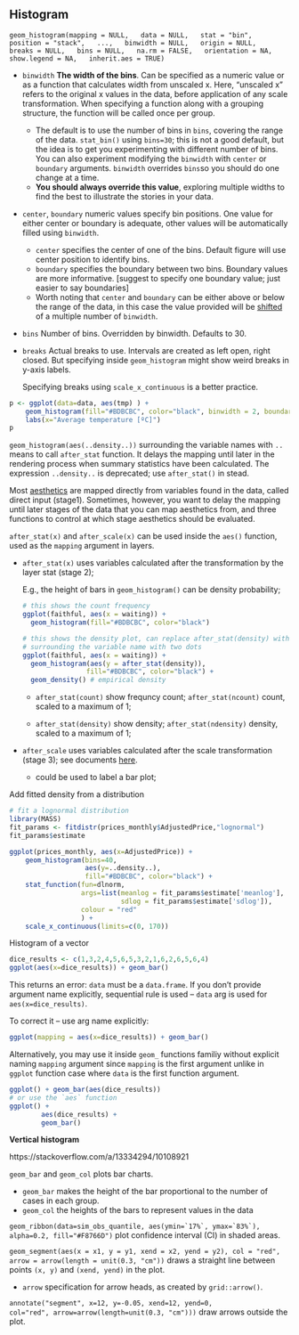 ## Histogram

`geom_histogram(mapping = NULL,
  data = NULL,
  stat = "bin",
  position = "stack",
  ...,
  binwidth = NULL,
  origin = NULL,
  breaks = NULL,
  bins = NULL,
  na.rm = FALSE,
  orientation = NA,
  show.legend = NA,
  inherit.aes = TRUE)`  

- `binwidth` 	<span class="env-green">**The width of the bins**</span>. Can be specified as a numeric value or as a function that calculates width from unscaled x. Here, "unscaled x" refers to the original x values in the data, before application of any scale transformation. When specifying a function along with a grouping structure, the function will be called once per group. 

  - The default is to use the number of bins in `bins`, covering the range of the data. `stat_bin()` using `bins=30`; this is not a good default, but the idea is to get you experimenting with different number of bins. You can also experiment modifying the `binwidth` with `center` or `boundary` arguments. `binwidth` overrides `bins`so you should do one change at a time. 
  - <span class="env-green">**You should always override this value**</span>, exploring multiple widths to find the best to illustrate the stories in your data.

- `center`, `boundary`  numeric values specify bin positions. One value for either center or boundary is adequate, other values will be automatically filled using `binwidth`.

  -  `center`       specifies the center of one of the bins. Default figure will use center position to identify bins. 
  -  `boundary`   specifies the boundary between two bins. Boundary values are more informative. <span class="env-green">[suggest to specify one boundary value; just easier to say boundaries]</span>
  -  Worth noting that `center` and `boundary` can be either above or below the range of the data, in this case the value provided will be <u>shifted</u> of a multiple number of `binwidth`.

- `bins`         Number of bins. Overridden by binwidth. Defaults to 30.

- `breaks`     Actual breaks to use. Intervals are created as left open, right closed. But specifying inside `geom_histogram` might show weird breaks in y-axis labels. 

  <span class="env-green">Specifying breaks using `scale_x_continuous` </span> is a better practice.

    

```R
p <- ggplot(data=data, aes(tmp) ) + 
    geom_histogram(fill="#BDBCBC", color="black", binwidth = 2, boundary=0) +
    labs(x="Average temperature [ºC]")
p
```



`geom_histogram(aes(..density..))` surrounding the variable names with `..`  means to call `after_stat` function. It delays the mapping until later in the rendering process when summary statistics have been calculated.  The expression  `..density..` is deprecated; use `after_stat()` in stead.

Most [aesthetics](https://ggplot2.tidyverse.org/reference/aes.html) are mapped directly from variables found in the data, called direct input (stage1). Sometimes, however, you want to delay the mapping until later stages of the data that you can map aesthetics from, and three functions to control at which stage aesthetics should be evaluated.

`after_stat(x)` and `after_scale(x)` can be used inside the `aes()` function, used as the `mapping` argument in layers. 

- `after_stat(x)` uses variables calculated after the transformation by the layer stat (stage 2); 

  E.g., the height of bars in `geom_histogram()` can be density probability;

  ```r
  # this shows the count frequency
  ggplot(faithful, aes(x = waiting)) +
    geom_histogram(fill="#BDBCBC", color="black") 
  
  # this shows the density plot, can replace after_stat(density) with ..density..
  # surrounding the variable name with two dots
  ggplot(faithful, aes(x = waiting)) +
    geom_histogram(aes(y = after_stat(density)),
                  fill="#BDBCBC", color="black") +
    geom_density() # empirical density
  ```

  - `after_stat(count)` show frequncy count; <span class="env-green">`after_stat(ncount)`</span> count, scaled to a maximum of 1; 

  - `after_stat(density)` show density; `after_stat(ndensity)` density, scaled to a maximum of 1;

- `after_scale` uses variables calculated after the scale transformation (stage 3); see documents [here](the height of bars in `geom_histogram()`).

  - could be used to label a bar plot;



Add fitted density from a distribution

```r
# fit a lognormal distribution
library(MASS)
fit_params <- fitdistr(prices_monthly$AdjustedPrice,"lognormal")
fit_params$estimate

ggplot(prices_monthly, aes(x=AdjustedPrice)) +
    geom_histogram(bins=40,
                   aes(y=..density..),
                   fill="#BDBCBC", color="black") +
    stat_function(fun=dlnorm, 
                  args=list(meanlog = fit_params$estimate['meanlog'], 
                            sdlog = fit_params$estimate['sdlog']),
                  colour = "red"
                  ) +
    scale_x_continuous(limits=c(0, 170))
```



Histogram of a vector

```r
dice_results <- c(1,3,2,4,5,6,5,3,2,1,6,2,6,5,6,4)
ggplot(aes(x=dice_results)) + geom_bar()
```

This returns an error: `data` must be a `data.frame`.  If you don't provide argument name explicitly, sequential rule is used – `data` arg is used for `aes(x=dice_results)`.

To correct it – use arg name explicitly:

```r
ggplot(mapping = aes(x=dice_results)) + geom_bar()
```

Alternatively, you may use it inside `geom_` functions familiy without explicit naming `mapping` argument since `mapping` is the first argument unlike in `ggplot` function case where `data` is the first function argument.

```r
ggplot() + geom_bar(aes(dice_results))
# or use the `aes` function
ggplot() + 
		aes(dice_results) +
		geom_bar()
```









**Vertical histogram**

https://stackoverflow.com/a/13334294/10108921




`geom_bar` and `geom_col` plots bar charts.

-  `geom_bar` makes the height of the bar proportional to the number of cases in each group. 
-  `geom_col` the heights of the bars to represent values in the data



``geom_ribbon(data=sim_obs_quantile, aes(ymin=`17%`, ymax=`83%`), alpha=0.2, fill="#F8766D")`` 	plot confidence interval (CI) in shaded areas.



`geom_segment(aes(x = x1, y = y1, xend = x2, yend = y2), col = "red",
               arrow = arrow(length = unit(0.3, "cm"))` draws a straight line between points `(x, y)` and `(xend, yend)` in the plot.

- `arrow` 	specification for arrow heads, as created by `grid::arrow()`.

`annotate("segment", x=12, y=-0.05, xend=12, yend=0,
               col="red", arrow=arrow(length=unit(0.3, "cm")))` draw arrows outside the plot.



